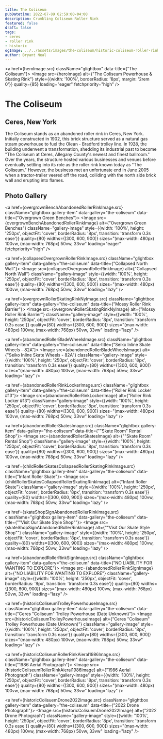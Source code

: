 ```yaml
---
title: The Coliseum
pubDatetime: 2022-07-09 02:59:00-04:00
description: Crumbling Coliseum Roller Rink
featured: false
draft: false
tags:
- ceres
- roller rink
- historic
ogImage: ../../assets/images/the-coliseum/historic-coliseum-roller-rink-powerhouse.jpg
author: Bryant Neal
---
```





<a href={heroImage.src} className="glightbox" data-title={"The Coliseum"}>
  <Image 
    src={heroImage} 
    alt={"The Coliseum Powerhouse & Skating Rink"}
    style={{width: '100%', borderRadius: '8px', margin: '2rem 0'}}
    quality={85}
    loading="eager"
    fetchpriority="high"
  />
</a>

# The Coliseum
## Ceres, New York

The Coliseum stands as an abandoned roller rink in Ceres, New York. Initially constructed in 1902, this brick structure served as a natural gas steam powerhouse to fuel the Olean - Bradford trolley line. In 1928, the building underwent a transformation, shedding its industrial past to become "The Coliseum at Ceres, Allegany County's newest and finest ballroom." Over the years, the structure hosted various businesses and venues before eventually settling into its role as the roller rink known today as "The Coliseum." However, the business met an unfortunate end in June 2005 when a tractor-trailer veered off the road, colliding with the north side brick wall and erupting into flames.

## Photo Gallery

<div className="gallery gallery--two">

<a href={overgrownBenchAbandonedRollerRinkImage.src} className="glightbox gallery-item" data-gallery="the-coliseum" data-title={"Overgrown Green Benches"}>
  <Image 
    src={overgrownBenchAbandonedRollerRinkImage} 
    alt={"Overgrown Green Benches"}
    className="gallery-image" 
    style={{width: '100%', height: '250px', objectFit: 'cover', borderRadius: '8px', transition: 'transform 0.3s ease'}}
    quality={80}
    widths={[300, 600, 900]}
    sizes="(max-width: 480px) 100vw, (max-width: 768px) 50vw, 33vw"
    loading="eager"
    fetchpriority="high"
  />
</a>

<a href={collapsedOvergrownRollerRinkImage.src} className="glightbox gallery-item" data-gallery="the-coliseum" data-title={"Collapsed North Wall"}>
  <Image 
    src={collapsedOvergrownRollerRinkImage} 
    alt={"Collapsed North Wall"}
    className="gallery-image" 
    style={{width: '100%', height: '250px', objectFit: 'cover', borderRadius: '8px', transition: 'transform 0.3s ease'}}
    quality={80}
    widths={[300, 600, 900]}
    sizes="(max-width: 480px) 100vw, (max-width: 768px) 50vw, 33vw"
    loading="lazy"
  />
</a>

<a href={overgrownRollerSkatingRinkNyImage.src} className="glightbox gallery-item" data-gallery="the-coliseum" data-title={"Mossy Roller Rink Barrier"}>
  <Image 
    src={overgrownRollerSkatingRinkNyImage} 
    alt={"Mossy Roller Rink Barrier"}
    className="gallery-image" 
    style={{width: '100%', height: '250px', objectFit: 'cover', borderRadius: '8px', transition: 'transform 0.3s ease'}}
    quality={80}
    widths={[300, 600, 900]}
    sizes="(max-width: 480px) 100vw, (max-width: 768px) 50vw, 33vw"
    loading="lazy"
  />
</a>

<a href={abandonedRollerBladeWheelsImage.src} className="glightbox gallery-item" data-gallery="the-coliseum" data-title={"Seiko Inline Skate Wheels - 82A"}>
  <Image 
    src={abandonedRollerBladeWheelsImage} 
    alt={"Seiko Inline Skate Wheels - 82A"}
    className="gallery-image" 
    style={{width: '100%', height: '250px', objectFit: 'cover', borderRadius: '8px', transition: 'transform 0.3s ease'}}
    quality={80}
    widths={[300, 600, 900]}
    sizes="(max-width: 480px) 100vw, (max-width: 768px) 50vw, 33vw"
    loading="lazy"
  />
</a>

<a href={abandonedRollerRinkLockerImage.src} className="glightbox gallery-item" data-gallery="the-coliseum" data-title={"Roller Rink Locker #13"}>
  <Image 
    src={abandonedRollerRinkLockerImage} 
    alt={"Roller Rink Locker #13"}
    className="gallery-image" 
    style={{width: '100%', height: '250px', objectFit: 'cover', borderRadius: '8px', transition: 'transform 0.3s ease'}}
    quality={80}
    widths={[300, 600, 900]}
    sizes="(max-width: 480px) 100vw, (max-width: 768px) 50vw, 33vw"
    loading="lazy"
  />
</a>

<a href={abandonedRollerSkatesImage.src} className="glightbox gallery-item" data-gallery="the-coliseum" data-title={"\"Skate Room\" Rental Shop"}>
  <Image 
    src={abandonedRollerSkatesImage} 
    alt={"\"Skate Room\" Rental Shop"}
    className="gallery-image" 
    style={{width: '100%', height: '250px', objectFit: 'cover', borderRadius: '8px', transition: 'transform 0.3s ease'}}
    quality={80}
    widths={[300, 600, 900]}
    sizes="(max-width: 480px) 100vw, (max-width: 768px) 50vw, 33vw"
    loading="lazy"
  />
</a>

<a href={childRollerSkatesCollapsedRollerSkatingRinkImage.src} className="glightbox gallery-item" data-gallery="the-coliseum" data-title={"Infant Roller Skate"}>
  <Image 
    src={childRollerSkatesCollapsedRollerSkatingRinkImage} 
    alt={"Infant Roller Skate"}
    className="gallery-image" 
    style={{width: '100%', height: '250px', objectFit: 'cover', borderRadius: '8px', transition: 'transform 0.3s ease'}}
    quality={80}
    widths={[300, 600, 900]}
    sizes="(max-width: 480px) 100vw, (max-width: 768px) 50vw, 33vw"
    loading="lazy"
  />
</a>

<a href={skateShopSignAbandonedRollerRinkImage.src} className="glightbox gallery-item" data-gallery="the-coliseum" data-title={"\"Visit Our Skate Style Shop\""}>
  <Image 
    src={skateShopSignAbandonedRollerRinkImage} 
    alt={"\"Visit Our Skate Style Shop\""}
    className="gallery-image" 
    style={{width: '100%', height: '250px', objectFit: 'cover', borderRadius: '8px', transition: 'transform 0.3s ease'}}
    quality={80}
    widths={[300, 600, 900]}
    sizes="(max-width: 480px) 100vw, (max-width: 768px) 50vw, 33vw"
    loading="lazy"
  />
</a>

<a href={abandonedRollerRinkSignImage.src} className="glightbox gallery-item" data-gallery="the-coliseum" data-title={"NO LIABILITY FOR WANTING TO EXPLORE"}>
  <Image 
    src={abandonedRollerRinkSignImage} 
    alt={"NO LIABILITY FOR WANTING TO EXPLORE"}
    className="gallery-image" 
    style={{width: '100%', height: '250px', objectFit: 'cover', borderRadius: '8px', transition: 'transform 0.3s ease'}}
    quality={80}
    widths={[300, 600, 900]}
    sizes="(max-width: 480px) 100vw, (max-width: 768px) 50vw, 33vw"
    loading="lazy"
  />
</a>

<a href={historicColiseumTrolleyPowerhouseImage.src} className="glightbox gallery-item" data-gallery="the-coliseum" data-title={"Ceres \"Coliseum\" Trolley Powerhouse (Date Unknown)"}>
  <Image 
    src={historicColiseumTrolleyPowerhouseImage} 
    alt={"Ceres \"Coliseum\" Trolley Powerhouse (Date Unknown)"}
    className="gallery-image" 
    style={{width: '100%', height: '250px', objectFit: 'cover', borderRadius: '8px', transition: 'transform 0.3s ease'}}
    quality={80}
    widths={[300, 600, 900]}
    sizes="(max-width: 480px) 100vw, (max-width: 768px) 50vw, 33vw"
    loading="lazy"
  />
</a>

<a href={historicColiseumRollerRinkAieral1986Image.src} className="glightbox gallery-item" data-gallery="the-coliseum" data-title={"1986 Aerial Photograph"}>
  <Image 
    src={historicColiseumRollerRinkAieral1986Image} 
    alt={"1986 Aerial Photograph"}
    className="gallery-image" 
    style={{width: '100%', height: '250px', objectFit: 'cover', borderRadius: '8px', transition: 'transform 0.3s ease'}}
    quality={80}
    widths={[300, 600, 900]}
    sizes="(max-width: 480px) 100vw, (max-width: 768px) 50vw, 33vw"
    loading="lazy"
  />
</a>

<a href={historicColisuemDrone2022Image.src} className="glightbox gallery-item" data-gallery="the-coliseum" data-title={"2022 Drone Photograph"}>
  <Image 
    src={historicColisuemDrone2022Image} 
    alt={"2022 Drone Photograph"}
    className="gallery-image" 
    style={{width: '100%', height: '250px', objectFit: 'cover', borderRadius: '8px', transition: 'transform 0.3s ease'}}
    quality={80}
    widths={[300, 600, 900]}
    sizes="(max-width: 480px) 100vw, (max-width: 768px) 50vw, 33vw"
    loading="lazy"
  />
</a>

</div>
